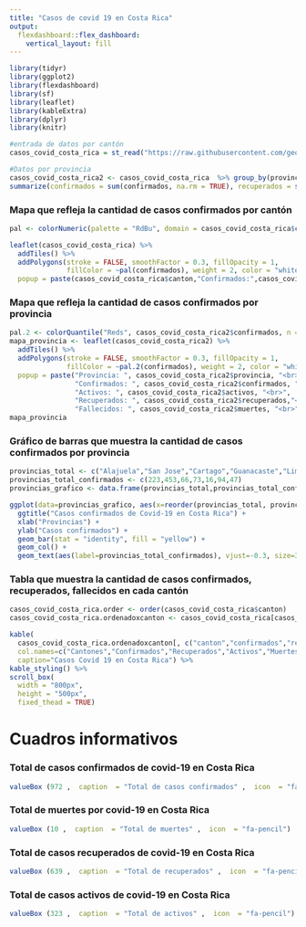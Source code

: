 ---
title: "Casos de covid 19 en Costa Rica"
output: 
  flexdashboard::flex_dashboard:
    vertical_layout: fill
---

```{r setup, include=FALSE}
library(tidyr)
library(ggplot2)
library(flexdashboard)
library(sf)
library(leaflet)
library(kableExtra)
library(dplyr)
library(knitr)

#entrada de datos por cantón
casos_covid_costa_rica = st_read("https://raw.githubusercontent.com/geoprocesamiento-2020i/datos/master/covid19/casos/cr/cr-covid19-cantones.geojson")

#Datos por provincia
casos_covid_costa_rica2 <- casos_covid_costa_rica  %>% group_by(provincia) %>%
summarize(confirmados = sum(confirmados, na.rm = TRUE), recuperados = sum(recuperados, na.rm = TRUE), activos = sum(activos, na.rm = TRUE), muertes = sum(muertes, na.rm = TRUE),  area = sum(area, na.rm = TRUE))
```

### Mapa que refleja la cantidad de casos confirmados por cantón

```{r}
pal <- colorNumeric(palette = "RdBu", domain = casos_covid_costa_rica$confirmados)

leaflet(casos_covid_costa_rica) %>%
  addTiles() %>%
  addPolygons(stroke = FALSE, smoothFactor = 0.3, fillOpacity = 1,
              fillColor = ~pal(confirmados), weight = 2, color = "white", dashArray = "3",
  popup = paste(casos_covid_costa_rica$canton,"Confirmados:",casos_covid_costa_rica$confirmados,"Muertes:",casos_covid_costa_rica$muertes,"Activos",casos_covid_costa_rica$activos,"Recuperados",casos_covid_costa_rica$recuperados, sep = '<br/>'))
```








### Mapa que refleja la cantidad de casos confirmados por provincia

```{r}
pal.2 <- colorQuantile("Reds", casos_covid_costa_rica2$confirmados, n = 7)
mapa_provincia <- leaflet(casos_covid_costa_rica2) %>%
  addTiles() %>%
  addPolygons(stroke = FALSE, smoothFactor = 0.3, fillOpacity = 1,
              fillColor = ~pal.2(confirmados), weight = 2, color = "white", dashArray = "3",
  popup = paste("Provincia: ", casos_covid_costa_rica2$provincia, "<br>",
                "Confirmados: ", casos_covid_costa_rica2$confirmados, "<br>",
                "Activos: ", casos_covid_costa_rica2$activos, "<br>",
                "Recuperados: ", casos_covid_costa_rica2$recuperados,"<br>",
                "Fallecidos: ", casos_covid_costa_rica2$muertes, "<br>"))
mapa_provincia
```








### Gráfico de barras que muestra la cantidad de casos confirmados por provincia

```{r}
provincias_total <- c("Alajuela","San Jose","Cartago","Guanacaste","Limon","Heredia","Puntarenas")
provincias_total_confirmados <- c(223,453,66,73,16,94,47)
provincias_grafico <- data.frame(provincias_total,provincias_total_confirmados) 

ggplot(data=provincias_grafico, aes(x=reorder(provincias_total, provincias_total_confirmados), y=provincias_total_confirmados)) +
  ggtitle("Casos confirmados de Covid-19 en Costa Rica") +
  xlab("Provincias") + 
  ylab("Casos confirmados") +
  geom_bar(stat = "identity", fill = "yellow") +
  geom_col() +
  geom_text(aes(label=provincias_total_confirmados), vjust=-0.3, size=3.5)

```

### Tabla que muestra la cantidad de casos confirmados, recuperados, fallecidos en cada cantón

```{r}
casos_covid_costa_rica.order <- order(casos_covid_costa_rica$canton)
casos_covid_costa_rica.ordenadoxcanton <- casos_covid_costa_rica[casos_covid_costa_rica.order,]

kable(
  casos_covid_costa_rica.ordenadoxcanton[, c("canton","confirmados","recuperados","activos","muertes"), drop = TRUE], 
  col.names=c("Cantones","Confirmados","Recuperados","Activos","Muertes"),  
  caption="Casos Covid 19 en Costa Rica") %>%
kable_styling() %>%
scroll_box(
  width = "800px", 
  height = "500px", 
  fixed_thead = TRUE)
```

Cuadros informativos
==============================================================================================================




### Total de casos confirmados de covid-19 en Costa Rica
```{r}
valueBox (972 ,  caption  = "Total de casos confirmados" ,  icon  = "fa-pencil")
```

### Total de muertes por covid-19 en Costa Rica

```{r}
valueBox (10 ,  caption  = "Total de muertes" ,  icon  = "fa-pencil")
```

### Total de casos recuperados de covid-19 en Costa Rica

```{r}
valueBox (639 ,  caption  = "Total de recuperados" ,  icon  = "fa-pencil")
```

### Total de casos activos de covid-19 en Costa Rica

```{r}
valueBox (323 ,  caption  = "Total de activos" ,  icon  = "fa-pencil")
```
